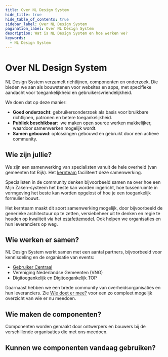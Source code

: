 ```yaml
---
title: Over NL Design System
hide_title: true
hide_table_of_contents: true
sidebar_label: Over NL Design System
pagination_label: Over NL Design System
description: Wat is NL Design System en hoe werken we?
keywords:
  - NL Design System
---
```


# Over NL Design System

NL Design System verzamelt richtlijnen, componenten en onderzoek. Die bieden we aan als bouwstenen voor websites en apps, met specifieke aandacht voor toegankelijkheid en gebruikersvriendelijkheid.

We doen dat op deze manier:

* **Goed onderzocht**: gebruikersonderzoek als basis voor bruikbare richtlijnen, patronen en betere toegankelijkheid.​
* **Publiek beschikbaar**: ​ we maken open source werken makkelijker, waardoor samenwerken mogelijk wordt.​
* **Samen gebouwd**: oplossingen gebouwd en gebruikt door een actieve community.​

## Wie zijn jullie?

We zijn een samenwerking van specialisten vanuit de hele overheid (van gemeenten tot Rijk). Het [kernteam](/project/kernteam) faciliteert deze samenwerking.

Specialisten in de community denken bijvoorbeeld samen na over hoe een Mijn Zaken-systeem het beste kan worden ingericht, hoe tussenruimte in vormgeving het beste kan worden opgelost of hoe je een toegankelijk formulier bouwt.

Het kernteam maakt dit soort samenwerking mogelijk, door bijvoorbeeld de generieke architectuur op te zetten, versiebeheer uit te denken en regie te houden op kwaliteit via het [estafettemodel](/meedoen/estafettemodel). Ook helpen we organisaties en hun leveranciers op weg.

## Wie werken er samen?

NL Design System werkt samen met een aantal partners, bijvoorbeeld voor kennisdeling en de organisatie van events:

* [Gebruiker Centraal](https://www.gebruikercentraal.nl/)
* Vereniging Nederlandse Gemeenten (VNG)
* [Digitoegankelijk](https://digitoegankelijk.nl/) en [Digitoegankelijk TOP](https://www.digitaleoverheid.nl/overzicht-van-alle-onderwerpen/digitale-inclusie/digitaal-toegankelijk/digitoegankelijk-toezichts-en-ondersteuningsprogramma/)

Daarnaast hebben we een brede community van overheidsorganisaties en hun leveranciers. Zie [Wie doet er mee?](/project/wie-doet-mee) voor een zo compleet mogelijk overzicht van wie er nu meedoen.

## Wie maken de componenten?

Componenten worden gemaakt door ontwerpers en bouwers bij de verschillende organisaties die met ons meedoen.

## Kunnen we componenten vandaag gebruiken?

